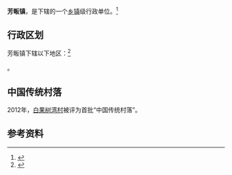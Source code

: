 {{中国乡级行政区|42/09/22/102/000
| 电话区号 = 712
}}

'''芳畈镇'''，是{{PRC admin/fullname|42/09/22/102/000|3}}下辖的一个[[乡镇|乡镇]]级行政单位。<ref>{{PRC admin/ref sgc|{{PRC admin/parent|42/09/22/102/000}}}}</ref>

== 行政区划 ==

芳畈镇下辖以下地区：<ref>{{PRC admin/ref sgc|42/09/22/102/000}}</ref>

{{PRC admin/children|42/09/22/102/000}}。

==中国传统村落==
2012年，[[白果树湾村|白果树湾村]]被评为首批“中国传统村落”。

== 参考资料 ==

{{reflist}}

{{行政区划小作品}}
{{PRC admin/navcat|42/09/22/102/000}}